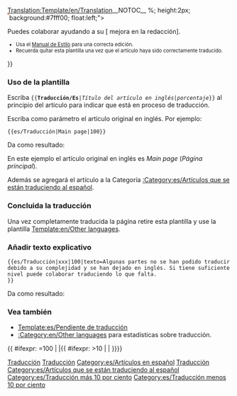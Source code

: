 <noinclude>[[Translation:Template/en/Translation]]</noinclude><noinclude>__NOTOC__ </noinclude>{{es/Metaplantilla de avisos| tipo  = estilo
| imagen=en/Translation.png| texto = <strong>Este artículo se está traduciendo del original en inglés: <includeonly>[{{SERVER}}{{localurl:{{NAMESPACE}}:{{{1}}}|action=view}} {{{1}}}]</includeonly><noinclude>{{{1}}}</noinclude>.</strong>
<div>{{{texto|}}}</div>
<div style="font-size: 90%">
<div style="margin:auto; text-align:Left;">Porcentaje: {{{2|0}}}% aprox.
<div style="width:200px; text-align:Left; border:1px solid #aaa; padding:1px; overflow:hidden;"><span style="width:{{#expr: ({{{2|0}}}/100) * 100}}%; height:2px; background:#7fff00; float:left;">&nbsp;</span><span style="width:{{#expr: 100 - ({{{2|0}}}/100) * 100}}%; height:2px; background:#ff7f50; float:left;">&nbsp;</span></div>
</div>
Puedes colaborar ayudando a su [{{SERVER}}{{localurl:{{NAMESPACE}}:{{PAGENAME}}|action=edit}} mejora en la redacción].
</div><div style="font-size: 80%">
* Usa el [[es/Wiki/Manual de Estilo|Manual de Estilo]] para una correcta edición.
* Recuerda quitar esta plantilla una vez que el artículo haya sido correctamente traducido.
</div>
}}<noinclude>

===Uso de la plantilla ===
Escriba <code><nowiki>{{</nowiki>'''Traducción/Es'''|''Título del artículo en inglés''|''porcentaje''<nowiki>}}</nowiki></code> al principio del artículo para indicar que está en proceso de traducción.
<p>Escriba como parámetro el artículo original en inglés. Por ejemplo:</p>

<pre>{{es/Traducción|Main page|100}}</pre>
Da como resultado:
{{es/Traducción|Main page|100}}

En este ejemplo el artículo original en inglés es ''Main page'' (''Página principal'').
<p>Además se agregará el artículo a la Categoría [[:Category:es/Artículos que se están traduciendo al español]].</p>

===Concluida la traducción===
Una vez completamente traducida la página retire esta plantilla y use la plantilla [[Template:en/Other languages]].

===Añadir texto explicativo===
<pre>{{es/Traducción|xxx|100|texto=Algunas partes no se han podido traducir debido a su complejidad y se han dejado en inglés. Si tiene suficiente nivel puede colaborar traduciendo lo que falta.
}}</pre>
Da como resultado:
{{es/Traducción|xxx|100|texto=Algunas partes no se han podido traducir debido a su complejidad y se han dejado en inglés. Si tiene suficiente nivel puede colaborar traduciendo lo que falta.}}

===Vea también===
*[[Template:es/Pendiente de traducción]]
*[[:Category:en/Other languages]] para estadísticas sobre traducción.

[[Category:es/Plantillas|Traducción]][[Category:es/Cajas de mensajes|Traducción]][[Category:es/Artículos en español]][[Category:es/Traducción|Traducción]]
</noinclude><includeonly>{{ #ifexpr: {{{2|0}}}=100 | |[[Category:es/Artículos que se están traduciendo al español]]{{ #ifexpr: {{{2|0}}}>10 | [[Category:es/Traducción más 10 por ciento]] | [[Category:es/Traducción menos 10 por ciento]]}}}}</includeonly>